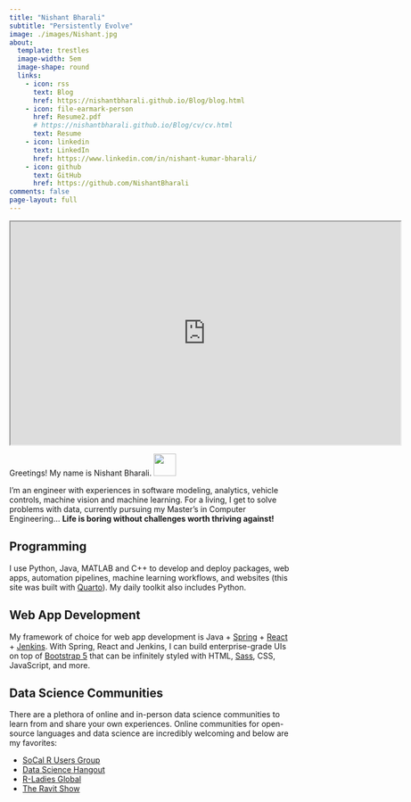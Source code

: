 ```yaml
---
title: "Nishant Bharali"
subtitle: "Persistently Evolve"
image: ./images/Nishant.jpg
about:
  template: trestles
  image-width: 5em
  image-shape: round
  links:
    - icon: rss
      text: Blog
      href: https://nishantbharali.github.io/Blog/blog.html
    - icon: file-earmark-person
      href: Resume2.pdf
      # https://nishantbharali.github.io/Blog/cv/cv.html
      text: Resume
    - icon: linkedin
      text: LinkedIn
      href: https://www.linkedin.com/in/nishant-kumar-bharali/
    - icon: github
      text: GitHub
      href: https://github.com/NishantBharali
comments: false
page-layout: full
---
```


```{=html}
<iframe width="700" height="400" src="https://techxplore.com/engineering-news/" title="Daily Tech Updates"></iframe>
```

Greetings! My name is Nishant Bharali. <img src="images/wave.gif" width="40px"/>

I'm an engineer with experiences in software modeling, analytics, vehicle controls, machine vision and machine learning. For a living, I get to solve problems with data, currently pursuing my Master's in Computer Engineering... **Life is boring without challenges worth thriving against!**

## Programming

I use Python, Java, MATLAB and C++ to develop and deploy packages, web apps, automation pipelines, machine learning workflows, and websites (this site was built with [Quarto](https://quarto.org/)). My daily toolkit also includes Python.

## Web App Development

My framework of choice for web app development is Java + [Spring](https://spring.io/) + [React](https://react.dev/) + [Jenkins](https://www.jenkins.io/). With Spring, React and Jenkins, I can build enterprise-grade UIs on top of [Bootstrap 5](https://getbootstrap.com/) that can be infinitely styled with HTML, [Sass](https://sass-lang.com/), CSS, JavaScript, and more.

## Data Science Communities

There are a plethora of online and in-person data science communities to learn from and share your own experiences. Online communities for open-source languages and data science are incredibly welcoming and below are my favorites:

- [SoCal R Users Group](https://www.meetup.com/socal-rug/ "SoCal RUG meets on a monthly basis for online and in-person events")
- [Data Science Hangout](https://www.rstudio.com/data-science-hangout/live-calls/ "Data Science Hangout hosted by RStudio's Rachael Dempsey, Thursdays at 12pm ET")
- [R-Ladies Global](https://rladies.org/ "R-Ladies Is A World-Wide Organization To Promote Gender Diversity In The R Community")
- [The Ravit Show](https://theravitshow.com/ "TRS, hosted by Ravit Jain, is a community for data science & AI practitioners")
